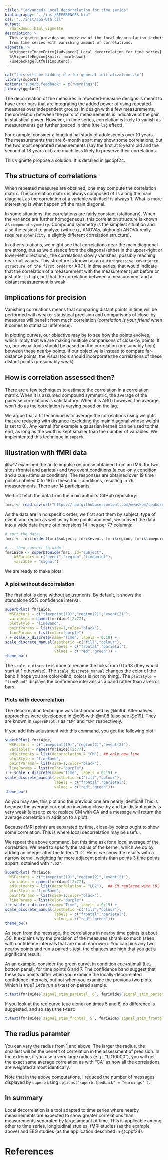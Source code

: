 ```yaml
---
title: "(advanced) Local decorrelation for time series"
bibliography: "../inst/REFERENCES.bib"
csl: "../inst/apa-6th.csl"
output: 
  rmarkdown::html_vignette
description: >
  This vignette provides an overview of the local decorrelation technique 
  from time series with vanishing amount of correlations.
vignette: >
  %\VignetteIndexEntry{(advanced) Local decorrelation for time series}
  %\VignetteEngine{knitr::rmarkdown}
  \usepackage[utf8]{inputenc}
---
```



```r
cat("this will be hidden; use for general initializations.\n")
library(superb)
options("superb.feedback" = c("warnings"))
library(ggplot2)
```

The decorrelation of the measures in repeated-measure designs is meant to have error bars
that are integrating the added power of using repeated-measures over independent groups.
In design with a few measurements, the correlation between the pairs of measurements is
indicative of the gain in statistical power. However, in time series, correlation is likely
to vanish as measurements get further spaced in time (the ``lag`` effect).

For example, consider a longitudinal study of adolescents over 10 years. The measurements that
are 6-month apart may show some correlations, but the two most separated measurements (say the first
at 8 years old and the second at 18 years old) are much less likely to preserve their correlations.

This vignette propose a solution. It is detailed in @cppf24.

## The structure of correlations

When repeated measures are obtained, one may compute the correlation matrix. The
correlation matrix is always composed of 1s along the main diagonal, as the correlation of a variable 
with itself is always 1. What is more interesting is what happen off the main diagonal.

In some situations, the correlations are fairly constant (stationary). When the variance are
further homogeneous, this correlation structure is known as ``compound symmetry``. Compound symmetry
is the simplest situation and also the easiest to analyze (with e.g., ANOVAs, alghough ANOVA really
requires ``sphericity``, a slightly different correlation structure).

In other situations, we might see that correlations near the main diagnonal are strong, but as we
distance from the diagonal (either in the upper-right or lower-left directions), the correlations slowly
vanishes, possibly reaching near-null values. This structure is known as an ``autoregressive covariance
structure of the first order`` or AR(1). In time series, that would indicate that the correlation of a 
measurement with the measurement just before or just after is high, but that the correlation between
a measurement and a distant measurement is weak.

## Implications for precision

Vanishing correlations means that comparing distant points in time will be performed with weaker statistical
precision and comparisons of close-by measures will benefit from much correlation (_correlation is your
friend_ when it comes to statistical inference).

In plotting curves, our objective may be to see how the points evolves, which imply that we are making multiple
comparisons of close-by points. If so, our visual tools should be based on the correlation (presumably high)
between these nearby points. If our objective is instead to compare far-distance points, the visual tools 
should incorporate the correlations of these distant points (presumably weak).

## How is correlation assessed then?

There are a few techniques to estimate the correlation in a correlation matrix. When it is assumed 
compound symmetric, the average of the pairwise correlations is satisfactory. When it is AR(1) however, 
the average won't do as the correlation is varying based on the lag.

We argue that a fit technique is to average the correlations using weights that are reducing with distance 
(excluding the main diagonal whose weight is set to 0). Any kernel (for example a gaussian kernel) can be
used to that end, as long as the width is kept smaller than the number of variables. We implemtented this
technique in ``superb``.


## Illustration with fMRI data

@w17 examined the finite impulse response obtained from an fMRI for two sites (frontal and 
parietal) and two event conditions (a cue-only condition and a cue+stimulus condition). The responses are
obtained over 19 time points (labeled 0 to 18) in these four conditions, resulting in 76 measurements.
There are 14 participants.

We first fetch the data from the main author's GitHub repository:

```r
fmri <- read.csv(url("https://raw.githubusercontent.com/mwaskom/seaborn-data/de49440879bea4d563ccefe671fd7584cba08983/fmri.csv"))
```

As the data are in no specific order, we first sort them by subject, type of event, and region as well as
by time points and next, we convert the data into a wide data frame of dimensions 14 lines per 77 columns:

```r
# sort the data...
fmri <- fmri[order(fmri$subject, fmri$event, fmri$region, fmri$timepoint),]

#... then convert to wide
fmriWide <- superbToWide(fmri, id="subject", 
    WSFactors = c("event","region","timepoint"), 
    variable = "signal")
```

We are ready to make plots!

### A plot without decorrelation

The first plot is done without adjustments. By default, it shows the standalone 95% confidence interval.

```r
superbPlot( fmriWide,
  WSFactors = c("timepoint(19)","region(2)","event(2)"),
  variables = names(fmriWide)[2:77],
  plotStyle = "lineBand",
  pointParams = list(size=1,color="black"),
  lineParams = list(color="purple")
) + scale_x_discrete(name="Time", labels = 0:18) + 
scale_discrete_manual(aesthetic =c("fill","colour"), 
                      labels = c("frontal","parietal"), 
                      values = c("red","green")) +
theme_bw() 
```

The `scale_x_discrete` is done to rename the ticks from 0 to 18 (they would start at 1 otherwise).
The `scale_discrete_manual` changes the color of the band (I hope you are color-blind, colors is not my
thing). The `plotStyle = "lineBand"` displays the confidence intervals as a band rather than as error bars.


### Plots with decorrelation

The decorrelation technique was first proposed by @lm94. Alternatives approaches were developped
in @c05 with @m08 [also see @c19]. They are known in ``superbPlot()`` as ``"LM"`` and
``"CM"`` respectively.

If you add this adjustment with this command, you get the following plot:

```r
superbPlot( fmriWide,
  WSFactors = c("timepoint(19)","region(2)","event(2)"),
  variables = names(fmriWide)[2:77],
  adjustments = list(decorrelation = "CM"), ## only new line
  plotStyle = "lineBand",
  pointParams = list(size=1,color="black"),
  lineParams = list(color="purple")
) + scale_x_discrete(name="Time", labels = 0:19) + 
scale_discrete_manual(aesthetic =c("fill","colour"), 
                      labels = c("frontal","parietal"), 
                      values = c("red","green"))+
theme_bw() 
```

As you may see, this plot and the previous one are nearly identical! This is because the average correlation
involving close-by and far-distant points is very weak (close to zero; replace CM with CA and a message
will return the average correlation in addition to a plot).

Because fMRI points are separated by time, close-by points ought to show some correlation. This is
where local decorrelation may be useful.

We repeat the above command, but this time ask for a local average of the correlation. We need to 
specify the radius of the kernel, which we do by adding an integer after the letters "LD". Here, 
we show the results with a narrow kernel, weighting far more adjacent points than points 3 time points
appart, obtained with ``"LD2"``:


```r
superbPlot( fmriWide,
  WSFactors = c("timepoint(19)","region(2)","event(2)"),
  variables = names(fmriWide)[2:77],
  adjustments = list(decorrelation = "LD2"),  ## CM replaced with LD2
  plotStyle = "lineBand",
  pointParams = list(size=1,color="black"),
  lineParams = list(color="purple")
) + scale_x_discrete(name="Time", labels = 0:19) + 
scale_discrete_manual(aesthetic =c("fill","colour"), 
                      labels = c("frontal","parietal"), 
                      values = c("red","green"))+
theme_bw() 
```

As seen from the message, the correlations in nearby time points is about .50. It explains why the 
precision of the measures shrank so much (seen with confidence intervals that are much narrower). 
You can pick any two nearby points and run a paired t-test, the chances are high that you get
a significant result. 

As an example, consider the green curve, in condition cue+stimuli (i.e., bottom
panel), for time points 6 and 7. The confidence band suggest that these two points differ when
you examine the locally-decorrelated confidence intervals, but not when you examine the previous
two plots. Which is true? Let's run a t-test on paired sample.

```r
t.test(fmriWide$`signal_stim_parietal_ 6`, fmriWide$`signal_stim_parietal_ 7`, paired=TRUE)
```

If you look at the red curve (cue alone) on times 5 and 6, no difference is suggested, and so 
says the t-test:

```r
t.test(fmriWide$`signal_stim_frontal_ 5`, fmriWide$`signal_stim_frontal_ 6`, paired=TRUE)
```

## The radius paramter

You can vary the radius from 1 and above. The larger the radius, the smallest will be the benefit of correlation in the assessment of precision.
In the extreme, if you use a very large radius (e.g., "LD10000"), you will get the exact same
average correlation as with "CA" as now all the correlations are weighted almost identically.

Note that in the above computations, I reduced the number of messages displayed by ``superb`` using
``options("superb.feedback" = "warnings" )``.

## In summary

Local decorrelation is a tool adapted to time series where nearby measurements are 
expected to show greater correlations than measurements separated by large amount 
of time. This is applicable among other to time series, longitudinal studies, 
fMRI studies (as the example above) and EEG studies (as the application described in @cppf24).


# References
